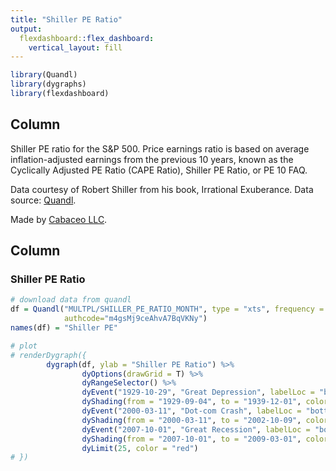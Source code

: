 ```yaml
---
title: "Shiller PE Ratio"
output: 
  flexdashboard::flex_dashboard:
    vertical_layout: fill
---
```


```r
library(Quandl)
library(dygraphs)
library(flexdashboard)
```

Column {.sidebar}
-----------------------------------------------------------------------
Shiller PE ratio for the S&P 500. Price earnings ratio is based on average inflation-adjusted earnings from the previous 10 years, known as the Cyclically Adjusted PE Ratio (CAPE Ratio), Shiller PE Ratio, or PE 10 FAQ. 

Data courtesy of Robert Shiller from his book, Irrational Exuberance. Data source: [Quandl](https://www.quandl.com/data/MULTPL/SHILLER_PE_RATIO_MONTH-Shiller-PE-Ratio-by-Month).

Made by [Cabaceo LLC](https://cabaceo.com).


Column
-----------------------------------------------------------------------

### Shiller PE Ratio

```r
# download data from quandl
df = Quandl("MULTPL/SHILLER_PE_RATIO_MONTH", type = "xts", frequency = "12",
            authcode="m4gsMj9ceAhvA7BqVKNy")
names(df) = "Shiller PE"

# plot
# renderDygraph({
        dygraph(df, ylab = "Shiller PE Ratio") %>% 
                dyOptions(drawGrid = T) %>% 
                dyRangeSelector() %>% 
                dyEvent("1929-10-29", "Great Depression", labelLoc = "bottom") %>% 
                dyShading(from = "1929-09-04", to = "1939-12-01", color = "#FFE6E6") %>% 
                dyEvent("2000-03-11", "Dot-com Crash", labelLoc = "bottom") %>% 
                dyShading(from = "2000-03-11", to = "2002-10-09", color = "#FFE6E6") %>% 
                dyEvent("2007-10-01", "Great Recession", labelLoc = "bottom") %>% 
                dyShading(from = "2007-10-01", to = "2009-03-01", color = "#FFE6E6") %>% 
                dyLimit(25, color = "red")
# })
```
